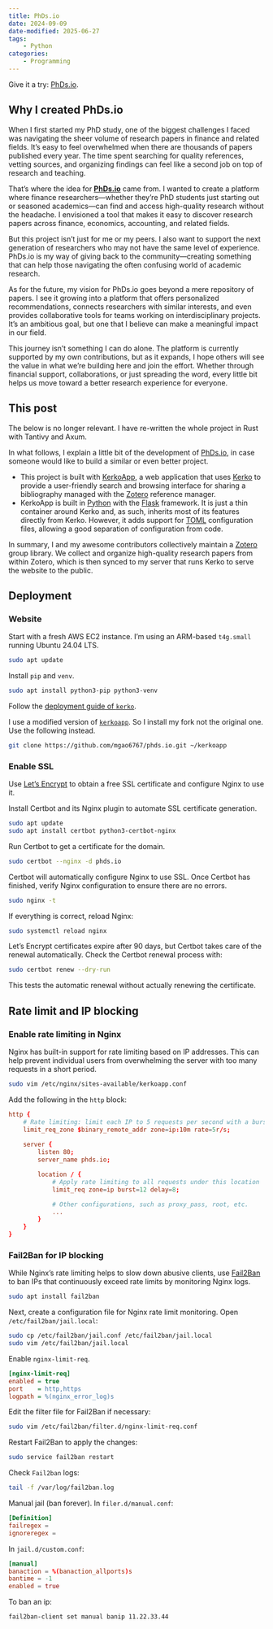 ```yaml
---
title: PhDs.io
date: 2024-09-09
date-modified: 2025-06-27
tags:
    - Python
categories:
    - Programming
---
```


::: {.callout-tip title="A fast literature search engine."}
Give it a try: [PhDs.io](https://phds.io).
:::

## Why I created PhDs.io

When I first started my PhD study, one of the biggest challenges I faced was navigating the sheer volume of research papers in finance and related fields. It’s easy to feel overwhelmed when there are thousands of papers published every year. The time spent searching for quality references, vetting sources, and organizing findings can feel like a second job on top of research and teaching.

That’s where the idea for [**PhDs.io**](https://phds.io) came from. I wanted to create a platform where finance researchers—whether they’re PhD students just starting out or seasoned academics—can find and access high-quality research without the headache. I envisioned a tool that makes it easy to discover research papers across finance, economics, accounting, and related fields. 

But this project isn’t just for me or my peers. I also want to support the next generation of researchers who may not have the same level of experience. PhDs.io is my way of giving back to the community—creating something that can help those navigating the often confusing world of academic research.

As for the future, my vision for PhDs.io goes beyond a mere repository of papers. I see it growing into a platform that offers personalized recommendations, connects researchers with similar interests, and even provides collaborative tools for teams working on interdisciplinary projects. It’s an ambitious goal, but one that I believe can make a meaningful impact in our field.

This journey isn’t something I can do alone. The platform is currently supported by my own contributions, but as it expands, I hope others will see the value in what we’re building here and join the effort. Whether through financial support, collaborations, or just spreading the word, every little bit helps us move toward a better research experience for everyone.

## This post

::: {.callout-important}
The below is no longer relevant. I have re-written the whole project in Rust with Tantivy and Axum.
:::

In what follows, I explain a little bit of the development of [PhDs.io](https://phds.io), in case someone would like to build a similar or even better project.

- This project is built with [KerkoApp](https://github.com/whiskyechobravo/kerkoapp), a web application that uses [Kerko](https://github.com/whiskyechobravo/kerko) to provide a user-friendly search and browsing interface for sharing a bibliography managed with the [Zotero](https://www.zotero.org/) reference manager.
- KerkoApp is built in [Python](https://www.python.org/) with the [Flask](https://pypi.org/project/Flask/) framework. It is just a thin container around Kerko and, as such, inherits most of its features directly from Kerko. However, it adds support for [TOML](https://toml.io/) configuration files, allowing a good separation of configuration from code.

In summary, I and my awesome contributors collectively maintain a [Zotero](https://www.zotero.org/) group library. We collect and organize high-quality research papers from within Zotero, which is then synced to my server that runs Kerko to serve the website to the public.

## Deployment

### Website

Start with a fresh AWS EC2 instance. I'm using an ARM-based `t4g.small` running Ubuntu 24.04 LTS.

```bash
sudo apt update
```

Install `pip` and `venv`.

```bash
sudo apt install python3-pip python3-venv
```

Follow the [deployment guide of `kerko`](https://whiskyechobravo.github.io/kerko/latest/deploying/).

::: {.callout-note}
I use a modified version of [`kerkoapp`](https://github.com/whiskyechobravo/kerkoapp). So I install my fork not the original one. Use the following instead.

```bash
git clone https://github.com/mgao6767/phds.io.git ~/kerkoapp
```
:::

### Enable SSL

Use [Let's Encrypt](https://letsencrypt.org/) to obtain a free SSL certificate and configure Nginx to use it.

Install Certbot and its Nginx plugin to automate SSL certificate generation.

```bash
sudo apt update
sudo apt install certbot python3-certbot-nginx
```

Run Certbot to get a certificate for the domain. 

```bash
sudo certbot --nginx -d phds.io
```

Certbot will automatically configure Nginx to use SSL. Once Certbot has finished, verify Nginx configuration to ensure there are no errors.

```bash
sudo nginx -t
```

If everything is correct, reload Nginx:

```bash
sudo systemctl reload nginx
```

Let’s Encrypt certificates expire after 90 days, but Certbot takes care of the renewal automatically. Check the Certbot renewal process with:

```bash
sudo certbot renew --dry-run
```

This tests the automatic renewal without actually renewing the certificate.

## Rate limit and IP blocking

### Enable rate limiting in Nginx

Nginx has built-in support for rate limiting based on IP addresses. This can help prevent individual users from overwhelming the server with too many requests in a short period.

```bash
sudo vim /etc/nginx/sites-available/kerkoapp.conf
```

Add the following in the `http` block:

```conf
http {
    # Rate limiting: limit each IP to 5 requests per second with a burst of 12 requests.
    limit_req_zone $binary_remote_addr zone=ip:10m rate=5r/s;
    
    server {
        listen 80;
        server_name phds.io;

        location / {
            # Apply rate limiting to all requests under this location
            limit_req zone=ip burst=12 delay=8;

            # Other configurations, such as proxy_pass, root, etc.
            ...
        }
    }
}
```

### Fail2Ban for IP blocking

While Nginx's rate limiting helps to slow down abusive clients, use [Fail2Ban](https://github.com/fail2ban/fail2ban) to ban IPs that continuously exceed rate limits by monitoring Nginx logs.

```bash
sudo apt install fail2ban
```

Next, create a configuration file for Nginx rate limit monitoring. Open `/etc/fail2ban/jail.local`:

```bash
sudo cp /etc/fail2ban/jail.conf /etc/fail2ban/jail.local
sudo vim /etc/fail2ban/jail.local
```

Enable `nginx-limit-req`.

```ini
[nginx-limit-req]
enabled = true
port    = http,https
logpath = %(nginx_error_log)s
```

Edit the filter file for Fail2Ban if necessary:

```bash
sudo vim /etc/fail2ban/filter.d/nginx-limit-req.conf
```

Restart Fail2Ban to apply the changes:

```bash
sudo service fail2ban restart
```

Check `Fail2ban` logs:

```bash
tail -f /var/log/fail2ban.log
```

Manual jail (ban forever). In `filer.d/manual.conf`:

```conf
[Definition]
failregex = 
ignoreregex = 
```

In `jail.d/custom.conf`:

```conf
[manual]
banaction = %(banaction_allports)s
bantime = -1
enabled = true
```

To ban an ip:

```bash
fail2ban-client set manual banip 11.22.33.44
```
